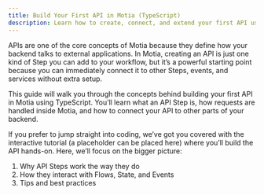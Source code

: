 ```yaml
---
title: Build Your First API in Motia (TypeScript)
description: Learn how to create, connect, and extend your first API using Motia’s workflow engine in TypeScript. This guide covers key concepts, best practices, and how APIs fit into Motia’s polyglot architecture.
---
```


APIs are one of the core concepts of Motia because they define how your backend talks to external applications. In Motia, creating an API is just one kind of Step you can add to your workflow, but it’s a powerful starting point because you can immediately connect it to other Steps, events, and services without extra setup.

This guide will walk you through the concepts behind building your first API in Motia using TypeScript. You’ll learn what an API Step is, how requests are handled inside Motia, and how to connect your API to other parts of your backend.

If you prefer to jump straight into coding, we’ve got you covered with the interactive tutorial (a placeholder can be placed here) where you’ll build the API hands-on. Here, we’ll focus on the bigger picture:

1. Why API Steps work the way they do
2. How they interact with Flows, State, and Events
3. Tips and best practices
